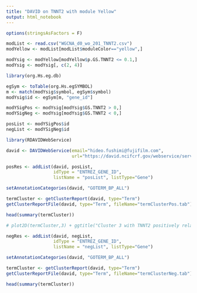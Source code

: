 ```yaml
---
title: "DAVID on TNNT2 with module Yellow"
output: html_notebook
---
```


```r
options(stringsAsFactors = F)
```

```r
modList <- read.csv("WGCNA_d0_wo_201_TNNT2.csv")
modYellow <- modList[modList$moduleColor=="yellow",]

modYsig <- modYellow[modYellow$p.GS.TNNT2 <= 0.1,]
modYsig <- modYsig[, c(2, 4)]

library(org.Hs.eg.db)

egSym <- toTable(org.Hs.egSYMBOL)
m <- match(modYsig$symbol, egSym$symbol)
modYsig$id <- egSym[m, "gene_id"]

modYSigPos <- modYsig[modYsig$GS.TNNT2 > 0,]
modYSigNeg <- modYsig[modYsig$GS.TNNT2 < 0,]

posList <- modYSigPos$id
negList <- modYSigNeg$id
```

```r
library(RDAVIDWebService)

david <- DAVIDWebService(email="hideo.fushimi@fujifilm.com",
                         url="https://david.ncifcrf.gov/webservice/services/DAVIDWebService.DAVIDWebServiceHttpSoap12Endpoint/")
```

```r
posRes <- addList(david, posList,
                  idType = "ENTREZ_GENE_ID",
                  listName = "posList", listType="Gene")

setAnnotationCategories(david, "GOTERM_BP_ALL")

termCluster <- getClusterReport(david, type="Term")
getClusterReportFile(david, type="Term", fileName="termClusterPos.tab")

head(summary(termCluster))

# plot2D(termCluster,3) + ggtitle("Cluster 3 with TNNT2 positively related genes in Module Yellow\n Enrichment = 1.00") + theme(plot.title=element_text(size=rel(0.8), hjust=0.5)) + xlab("Entrez ID")
```

```r
negRes <- addList(david, negList,
                  idType = "ENTREZ_GENE_ID",
                  listName = "negList", listType="Gene")

setAnnotationCategories(david, "GOTERM_BP_ALL")

termCluster <- getClusterReport(david, type="Term")
getClusterReportFile(david, type="Term", fileName="termClusterNeg.tab")

head(summary(termCluster))
```